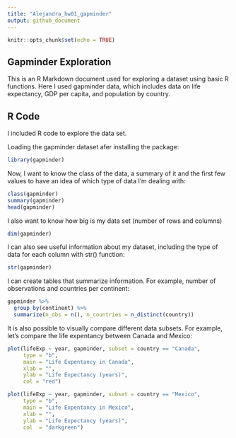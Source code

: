 ```yaml
---
title: "Alejandra_hw01_gapminder"
output: github_document
---
```


```r
knitr::opts_chunk$set(echo = TRUE)
```

## Gapminder Exploration

This is an R Markdown document used for exploring a dataset using basic R functions. Here I used gapminder data, which includes data on life expectancy, GDP per capita, and population by country.

## R Code

I included R code to explore the data set.

Loading the gapminder dataset afer installing the package:
```r
library(gapminder)
```

Now, I want to know the class of the data, a summary of it and the first few values to have an idea of which type of data I'm dealing with:
```r
class(gapminder)
summary(gapminder)
head(gapminder)
```
I also want to know how big is my data set (number of rows and columns)

```r
dim(gapminder)
```
I can also see useful information about my dataset, including the type of data for each column with str() function:
```r
str(gapminder)
```
I can create tables that summarize information. For example, number of observations and countries per continent:
```r
gapminder %>%
  group_by(continent) %>%
  summarize(n_obs = n(), n_countries = n_distinct(country))
```

It is also possible to visually compare different data subsets. For example, let's compare the life expentancy between Canada and Mexico:

```r
plot(lifeExp ~ year, gapminder, subset = country == "Canada", 
     type = "b", 
     main = "Life Expentancy in Canada", 
     xlab = "", 
     ylab = "Life Expectancy (years)",
     col = "red")
```


```r
plot(lifeExp ~ year, gapminder, subset = country == "Mexico", 
     type = "b", 
     main = "Life Expentancy in Mexico", 
     xlab = "", 
     ylab = "Life Expectancy (years)",
     col  = "darkgreen")
```
